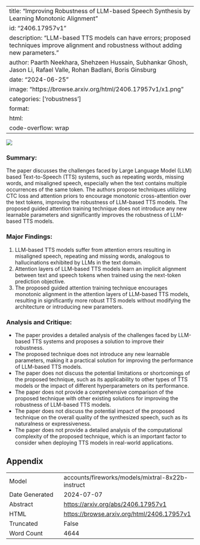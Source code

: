 
---
title: "Improving Robustness of LLM-based Speech Synthesis by Learning Monotonic Alignment"
id: "2406.17957v1"
description: "LLM-based TTS models can have errors; proposed techniques improve alignment and robustness without adding new parameters."
author: Paarth Neekhara, Shehzeen Hussain, Subhankar Ghosh, Jason Li, Rafael Valle, Rohan Badlani, Boris Ginsburg
date: "2024-06-25"
image: "https://browse.arxiv.org/html/2406.17957v1/x1.png"
categories: ['robustness']
format:
  html:
    code-overflow: wrap
---

![](https://browse.arxiv.org/html/2406.17957v1/x1.png)

### Summary:

The paper discusses the challenges faced by Large Language Model (LLM) based Text-to-Speech (TTS) systems, such as repeating words, missing words, and misaligned speech, especially when the text contains multiple occurrences of the same token. The authors propose techniques utilizing CTC loss and attention priors to encourage monotonic cross-attention over the text tokens, improving the robustness of LLM-based TTS models. The proposed guided attention training technique does not introduce any new learnable parameters and significantly improves the robustness of LLM-based TTS models.

### Major Findings:

1. LLM-based TTS models suffer from attention errors resulting in misaligned speech, repeating and missing words, analogous to hallucinations exhibited by LLMs in the text domain.
2. Attention layers of LLM-based TTS models learn an implicit alignment between text and speech tokens when trained using the next-token prediction objective.
3. The proposed guided attention training technique encourages monotonic alignment in the attention layers of LLM-based TTS models, resulting in significantly more robust TTS models without modifying the architecture or introducing new parameters.

### Analysis and Critique:

* The paper provides a detailed analysis of the challenges faced by LLM-based TTS systems and proposes a solution to improve their robustness.
* The proposed technique does not introduce any new learnable parameters, making it a practical solution for improving the performance of LLM-based TTS models.
* The paper does not discuss the potential limitations or shortcomings of the proposed technique, such as its applicability to other types of TTS models or the impact of different hyperparameters on its performance.
* The paper does not provide a comprehensive comparison of the proposed technique with other existing solutions for improving the robustness of LLM-based TTS models.
* The paper does not discuss the potential impact of the proposed technique on the overall quality of the synthesized speech, such as its naturalness or expressiveness.
* The paper does not provide a detailed analysis of the computational complexity of the proposed technique, which is an important factor to consider when deploying TTS models in real-world applications.

## Appendix

|          |          |
|----------|----------|
| Model     | accounts/fireworks/models/mixtral-8x22b-instruct       |
| Date Generated     | 2024-07-07       |
| Abstract | [https://arxiv.org/abs/2406.17957v1](https://arxiv.org/abs/2406.17957v1)        |
| HTML     | [https://browse.arxiv.org/html/2406.17957v1](https://browse.arxiv.org/html/2406.17957v1)       |
| Truncated       | False       |
| Word Count       | 4644       |